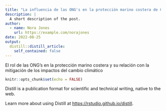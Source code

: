 ```yaml
---
title: "La influencia de las ONG's en la protección marino costera de Chile"
description: |
  A short description of the post.
author:
  - name: Nora Jones
    url: https://example.com/norajones
date: 2022-08-25
output:
  distill::distill_article:
    self_contained: false
---
```

El rol de las ONG's en la protección marino costera y su relación con la mitigación de los impactos del cambio climático

```r
knitr::opts_chunk$set(echo = FALSE)
```

Distill is a publication format for scientific and technical writing, native to the web.

Learn more about using Distill at <https://rstudio.github.io/distill>.


